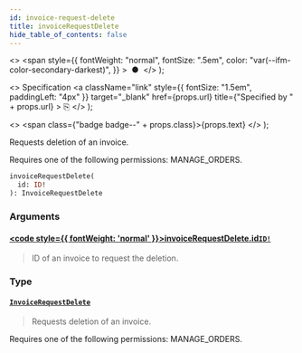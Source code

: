 ```yaml
---
id: invoice-request-delete
title: invoiceRequestDelete
hide_table_of_contents: false
---
```


  <>
    <span
      style={{
        fontWeight: "normal",
        fontSize: ".5em",
        color: "var(--ifm-color-secondary-darkest)",
      }}
    >
      &nbsp;●&nbsp;
    </span>
  </>
);

  <>
    Specification
    <a
      className="link"
      style={{ fontSize: "1.5em", paddingLeft: "4px" }}
      target="\_blank"
      href={props.url}
      title={"Specified by " + props.url}
    >
      ⎘
    </a>
  </>
);

  <>
    <span class={"badge badge--" + props.class}>{props.text}</span>
  </>
);

Requests deletion of an invoice.

Requires one of the following permissions: MANAGE_ORDERS.

```graphql
invoiceRequestDelete(
  id: ID!
): InvoiceRequestDelete
```

### Arguments

#### [<code style={{ fontWeight: 'normal' }}>invoiceRequestDelete.<b>id</b></code>](#)<Bullet />[`ID!`](../../../developer/api-reference/scalars/id) <Badge class="secondary" text="non-null"/> <Badge class="secondary" text="scalar"/>

> ID of an invoice to request the deletion.

### Type

#### [`InvoiceRequestDelete`](../../../developer/api-reference/objects/invoice-request-delete) <Badge class="secondary" text="object"/>

> Requests deletion of an invoice.

Requires one of the following permissions: MANAGE_ORDERS.

>
